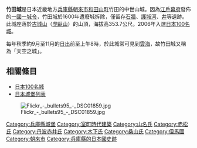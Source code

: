 {{日本城郭概要表|
img =Image:20130507_takeda_castle_10.jpg|
img_capt =|
img_width =220px|
name = 竹田城|
pref = 兵庫縣|
nihongo=竹田城|
hiragana=たけだじょう|
romaji=Takeda-jō|
ar_called = 天空之城、虎臥城|
struct = 連郭式山城|
tower_struct = 無|
builders = 山名持豐（宗全）|
build_y = 1431年(嘉吉3)|
revamp = 羽柴秀長|
rulers = 太田垣氏(山名系)|
reject_y = 1600年|
remains = 石牆、護城河、井
|cultural asset = 國家史跡
|location = {{Coord|35|18|1.89|N|134|49|44.09|E|scale:10000}} |
}}

'''竹田城'''是日本近畿地方[[兵庫縣|兵庫縣]][[朝來市|朝來市]][[和田山町|和田山町]]竹田的中世山城。因為[[江戶幕府|江戶幕府]]發佈的[[一國一城令|一國一城令]]，竹田城於1600年遭廢城拆除，僅留存[[石牆|石牆]]、[[護城河|護城河]]、[[井|井]]等遺跡。此城座落於[[古城山|古城山]]（[[虎臥山|虎臥山]]）的山頂，海拔高353.7公尺。2006年入選[[日本100名城|日本100名城]]。

每年秋季約9月至11月的[[日出|日出]]前至上午8時，於此城常可見到[[雲海|雲海]]，故竹田城又稱為「天空之城」。

== 相關條目 ==
*[[日本100名城|日本100名城]]
*[[日本城堡列表|日本城堡列表]]
[[File:Flickr_-_bullets95_-_DSC01859.jpg|thumb]]

{{日本100名城}}
{{DEFAULTSORT:Takeda Jou}}

[[Category:兵庫縣城堡|Category:兵庫縣城堡]]
[[Category:室町時代建築|Category:室町時代建築]]
[[Category:山名氏|Category:山名氏]]
[[Category:赤松氏|Category:赤松氏]]
[[Category:丹波赤井氏|Category:丹波赤井氏]]
[[Category:木下氏|Category:木下氏]]
[[Category:桑山氏|Category:桑山氏]]
[[Category:但馬國|Category:但馬國]]
[[Category:朝來市|Category:朝來市]]
[[Category:兵庫縣的日本國史跡|Category:兵庫縣的日本國史跡]]